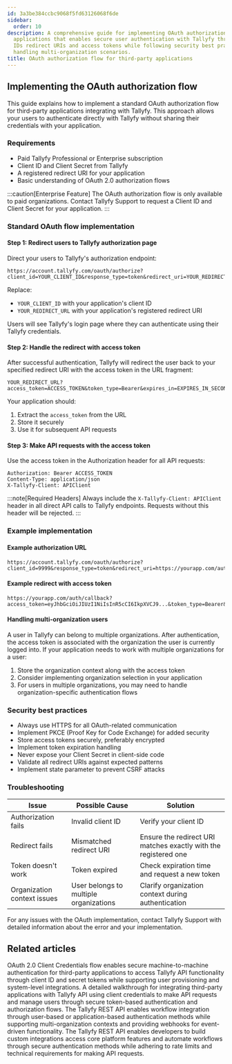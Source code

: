 ```yaml
---
id: 3a3be384ccbc9068f5fd63126068f6de
sidebar:
  order: 10
description: A comprehensive guide for implementing OAuth authorization flow in third-party
  applications that enables secure user authentication with Tallyfy through client
  IDs redirect URIs and access tokens while following security best practices and
  handling multi-organization scenarios.
title: OAuth authorization flow for third-party applications
---
```


## Implementing the OAuth authorization flow

This guide explains how to implement a standard OAuth authorization flow for third-party applications integrating with Tallyfy. This approach allows your users to authenticate directly with Tallyfy without sharing their credentials with your application.

### Requirements

- Paid Tallyfy Professional or Enterprise subscription
- Client ID and Client Secret from Tallyfy
- A registered redirect URI for your application
- Basic understanding of OAuth 2.0 authorization flows

:::caution[Enterprise Feature]
The OAuth authorization flow is only available to paid organizations. Contact Tallyfy Support to request a Client ID and Client Secret for your application.
:::

### Standard OAuth flow implementation

#### Step 1: Redirect users to Tallyfy authorization page

Direct your users to Tallyfy's authorization endpoint:

```
https://account.tallyfy.com/oauth/authorize?client_id=YOUR_CLIENT_ID&response_type=token&redirect_uri=YOUR_REDIRECT_URL
```

Replace:
- `YOUR_CLIENT_ID` with your application's client ID
- `YOUR_REDIRECT_URL` with your application's registered redirect URI

Users will see Tallyfy's login page where they can authenticate using their Tallyfy credentials.

#### Step 2: Handle the redirect with access token

After successful authentication, Tallyfy will redirect the user back to your specified redirect URI with the access token in the URL fragment:

```
YOUR_REDIRECT_URL?access_token=ACCESS_TOKEN&token_type=Bearer&expires_in=EXPIRES_IN_SECONDS
```

Your application should:
1. Extract the `access_token` from the URL
2. Store it securely
3. Use it for subsequent API requests

#### Step 3: Make API requests with the access token

Use the access token in the Authorization header for all API requests:

```
Authorization: Bearer ACCESS_TOKEN
Content-Type: application/json
X-Tallyfy-Client: APIClient
```

:::note[Required Headers]
Always include the `X-Tallyfy-Client: APIClient` header in all direct API calls to Tallyfy endpoints. Requests without this header will be rejected.
:::

### Example implementation

#### Example authorization URL

```
https://account.tallyfy.com/oauth/authorize?client_id=9999&response_type=token&redirect_uri=https://yourapp.com/auth/callback
```

#### Example redirect with access token

```
https://yourapp.com/auth/callback?access_token=eyJhbGciOiJIUzI1NiIsInR5cCI6IkpXVCJ9...&token_type=Bearer&expires_in=840
```

#### Handling multi-organization users

A user in Tallyfy can belong to multiple organizations. After authentication, the access token is associated with the organization the user is currently logged into. If your application needs to work with multiple organizations for a user:

1. Store the organization context along with the access token
2. Consider implementing organization selection in your application
3. For users in multiple organizations, you may need to handle organization-specific authentication flows

### Security best practices

- Always use HTTPS for all OAuth-related communication
- Implement PKCE (Proof Key for Code Exchange) for added security
- Store access tokens securely, preferably encrypted
- Implement token expiration handling
- Never expose your Client Secret in client-side code
- Validate all redirect URIs against expected patterns
- Implement state parameter to prevent CSRF attacks

### Troubleshooting

| Issue | Possible Cause | Solution |
|-------|----------------|----------|
| Authorization fails | Invalid client ID | Verify your client ID |
| Redirect fails | Mismatched redirect URI | Ensure the redirect URI matches exactly with the registered one |
| Token doesn't work | Token expired | Check expiration time and request a new token |
| Organization context issues | User belongs to multiple organizations | Clarify organization context during authentication |

For any issues with the OAuth implementation, contact Tallyfy Support with detailed information about the error and your implementation.


## Related articles
<CardGrid>
<LinkTitleCard header="<b>Authentication > Use the Client Credentials Flow</b>" href="/products/pro/integrations/open-api/code-samples/authentication/client-credentials-flow/" > OAuth 2.0 Client Credentials flow enables secure machine-to-machine authentication for third-party applications to access Tallyfy API functionality through client ID and secret tokens while supporting user provisioning and system-level integrations. </LinkTitleCard>
<LinkTitleCard header="<b>Open Api > API usage as a third-party application instead of a user</b>" href="/products/pro/integrations/open-api/access-api-as-a-third-party-application-instead-of-a-user/" > A detailed walkthrough for integrating third-party applications with Tallyfy API using client credentials to make API requests and manage users through secure token-based authentication and authorization flows. </LinkTitleCard>
<LinkTitleCard header="<b>Open Api > Integrate with Tallyfy using the API</b>" href="/products/pro/integrations/open-api/how-to-integrate-with-tallyfy-using-api/" > The Tallyfy REST API enables workflow integration through user-based or application-based authentication methods while supporting multi-organization contexts and providing webhooks for event-driven functionality. </LinkTitleCard>
<LinkTitleCard header="<b>Integrations > Open API</b>" href="/products/pro/integrations/open-api/" > The Tallyfy REST API enables developers to build custom integrations access core platform features and automate workflows through secure authentication methods while adhering to rate limits and technical requirements for making API requests. </LinkTitleCard>
</CardGrid>